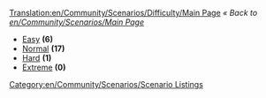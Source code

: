 [[Translation:en/Community/Scenarios/Difficulty/Main Page]]
''« Back to [[en/Community/Scenarios/Main Page]]''

* [[en/Community/Scenarios/Difficulty/Easy|Easy]] '''(6)'''
* [[en/Community/Scenarios/Difficulty/Normal|Normal]] '''(17)'''
* [[en/Community/Scenarios/Difficulty/Hard|Hard]] '''(1)'''
* [[en/Community/Scenarios/Difficulty/Extreme|Extreme]] '''(0)'''

[[Category:en/Community/Scenarios/Scenario Listings]]